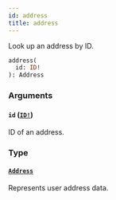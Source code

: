 ```yaml
---
id: address
title: address
---
```


Look up an address by ID.

```graphql
address(
  id: ID!
): Address

```

### Arguments

#### `id` ([`ID!`](../../../developer/api-reference/scalars/id))

ID of an address.

### Type

#### [`Address`](../../../developer/api-reference/objects/address)

Represents user address data.
